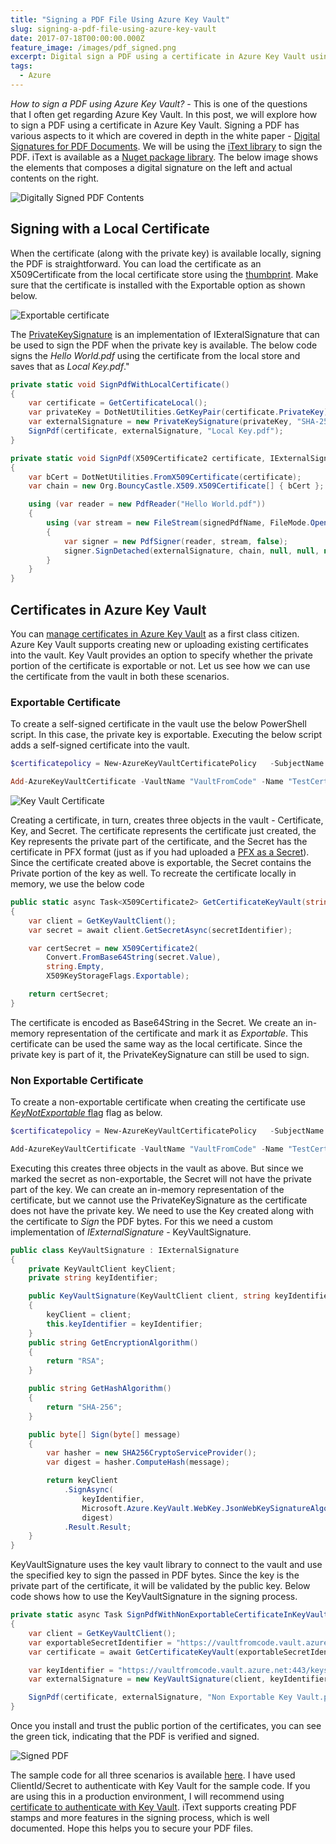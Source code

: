 ```yaml
---
title: "Signing a PDF File Using Azure Key Vault"
slug: signing-a-pdf-file-using-azure-key-vault
date: 2017-07-18T00:00:00.000Z
feature_image: /images/pdf_signed.png
excerpt: Digital sign a PDF using a certificate in Azure Key Vault using iText.
tags:
  - Azure
---
```

_How to sign a PDF using Azure Key Vault?_ - This is one of the questions that I often get regarding Azure Key Vault. In this post, we will explore how to sign a PDF using a certificate in Azure Key Vault. Signing a PDF has various aspects to it which are covered in depth in the white paper - [Digital Signatures for PDF Documents](http://developers.itextpdf.com/books#digsig). We will be using the [iText library](http://itextpdf.com/) to sign the PDF. iText is available as a [Nuget package library](https://www.nuget.org/packages/itext7/). The below image shows the elements that composes a digital signature on the left and actual contents on the right.

![Digitally Signed PDF Contents](/images/adobe_signature.png)

## Signing with a Local Certificate

When the certificate (along with the private key) is available locally, signing the PDF is straightforward. You can load the certificate as an X509Certificate from the local certificate store using the [thumbprint](https://stackoverflow.com/questions/11115511/how-to-find-certificate-by-its-thumbprint-in-c-sharp). Make sure that the certificate is installed with the Exportable option as shown below.

![Exportable certificate](/images/certificate_exportable.png)

The [PrivateKeySignature](http://itextsupport.com/apidocs/itext5/latest/com/itextpdf/text/pdf/security/PrivateKeySignature.html) is an implementation of IExteralSignature that can be used to sign the PDF when the private key is available. The below code signs the _Hello World.pdf_ using the certificate from the local store and saves that as _Local Key.pdf_."

```csharp
private static void SignPdfWithLocalCertificate()
{
    var certificate = GetCertificateLocal();
    var privateKey = DotNetUtilities.GetKeyPair(certificate.PrivateKey).Private;
    var externalSignature = new PrivateKeySignature(privateKey, "SHA-256");
    SignPdf(certificate, externalSignature, "Local Key.pdf");
}

private static void SignPdf(X509Certificate2 certificate, IExternalSignature externalSignature, string signedPdfName)
{
    var bCert = DotNetUtilities.FromX509Certificate(certificate);
    var chain = new Org.BouncyCastle.X509.X509Certificate[] { bCert };

    using (var reader = new PdfReader("Hello World.pdf"))
    {
        using (var stream = new FileStream(signedPdfName, FileMode.OpenOrCreate))
        {
            var signer = new PdfSigner(reader, stream, false);
            signer.SignDetached(externalSignature, chain, null, null, null, 0, PdfSigner.CryptoStandard.CMS);
        }
    }
}

```

## Certificates in Azure Key Vault

You can [manage certificates in Azure Key Vault](/blog/manage-certificates-in-azure-key-vault/) as a first class citizen. Azure Key Vault supports creating new or uploading existing certificates into the vault. Key Vault provides an option to specify whether the private portion of the certificate is exportable or not. Let us see how we can use the certificate from the vault in both these scenarios.

### Exportable Certificate

To create a self-signed certificate in the vault use the below PowerShell script. In this case, the private key is exportable. Executing the below script adds a self-signed certificate into the vault.

```powershell
$certificatepolicy = New-AzureKeyVaultCertificatePolicy   -SubjectName "CN=www.rahulpnath.com"   -IssuerName Self   -ValidityInMonths 12

Add-AzureKeyVaultCertificate -VaultName "VaultFromCode" -Name "TestCertificate" -CertificatePolicy $certificatepolicy

```

![Key Vault Certificate](/images/keyvault_getazurekeyvaultcertificate.png)

Creating a certificate, in turn, creates three objects in the vault - Certificate, Key, and Secret. The certificate represents the certificate just created, the Key represents the private part of the certificate, and the Secret has the certificate in PFX format (just as if you had uploaded a [PFX as a Secret](/blog/pfx-certificate-in-azure-key-vault/)). Since the certificate created above is exportable, the Secret contains the Private portion of the key as well. To recreate the certificate locally in memory, we use the below code

```csharp
public static async Task<X509Certificate2> GetCertificateKeyVault(string secretIdentifier)
{
    var client = GetKeyVaultClient();
    var secret = await client.GetSecretAsync(secretIdentifier);

    var certSecret = new X509Certificate2(
        Convert.FromBase64String(secret.Value),
        string.Empty,
        X509KeyStorageFlags.Exportable);

    return certSecret;
}

```

The certificate is encoded as Base64String in the Secret. We create an in-memory representation of the certificate and mark it as _Exportable_. This certificate can be used the same way as the local certificate. Since the private key is part of it, the PrivateKeySignature can still be used to sign.

### Non Exportable Certificate

To create a non-exportable certificate when creating the certificate use [_KeyNotExportable_ flag](https://docs.microsoft.com/en-us/powershell/module/azurerm.keyvault/new-azurekeyvaultcertificatepolicy?view=azurermps-4.1.0) flag as below.

```powershell
$certificatepolicy = New-AzureKeyVaultCertificatePolicy   -SubjectName "CN=www.rahulpnath.com"   -IssuerName Self   -ValidityInMonths 12 -KeyNotExportable

Add-AzureKeyVaultCertificate -VaultName "VaultFromCode" -Name "TestCertificateNE" -CertificatePolicy $certificatepolicy

```

Executing this creates three objects in the vault as above. But since we marked the secret as non-exportable, the Secret will not have the private part of the key. We can create an in-memory representation of the certificate, but we cannot use the PrivateKeySignature as the certificate does not have the private key. We need to use the Key created along with the certificate to _Sign_ the PDF bytes. For this we need a custom implementation of _IExternalSignature_ - KeyVaultSignature.

```csharp
public class KeyVaultSignature : IExternalSignature
{
    private KeyVaultClient keyClient;
    private string keyIdentifier;

    public KeyVaultSignature(KeyVaultClient client, string keyIdentifier)
    {
        keyClient = client;
        this.keyIdentifier = keyIdentifier;
    }
    public string GetEncryptionAlgorithm()
    {
        return "RSA";
    }

    public string GetHashAlgorithm()
    {
        return "SHA-256";
    }

    public byte[] Sign(byte[] message)
    {
        var hasher = new SHA256CryptoServiceProvider();
        var digest = hasher.ComputeHash(message);

        return keyClient
            .SignAsync(
                keyIdentifier,
                Microsoft.Azure.KeyVault.WebKey.JsonWebKeySignatureAlgorithm.RS256,
                digest)
            .Result.Result;
    }
}

```

KeyVaultSignature uses the key vault library to connect to the vault and use the specified key to sign the passed in PDF bytes. Since the key is the private part of the certificate, it will be validated by the public key. Below code shows how to use the KeyVaultSignature in the signing process.

```csharp
private static async Task SignPdfWithNonExportableCertificateInKeyVault()
{
    var client = GetKeyVaultClient();
    var exportableSecretIdentifier = "https://vaultfromcode.vault.azure.net:443/secrets/TestCertificateNE";
    var certificate = await GetCertificateKeyVault(exportableSecretIdentifier);

    var keyIdentifier = "https://vaultfromcode.vault.azure.net:443/keys/TestCertificateNE/65d27605fdf74eb2a3f807827cd756e1";
    var externalSignature = new KeyVaultSignature(client, keyIdentifier);

    SignPdf(certificate, externalSignature, "Non Exportable Key Vault.pdf");
}

```

Once you install and trust the public portion of the certificates, you can see the green tick, indicating that the PDF is verified and signed.

![Signed PDF](/images/pdf_signed.png)

The sample code for all three scenarios is available [here](https://github.com/rahulpnath/Blog/tree/master/PDFSign). I have used ClientId/Secret to authenticate with Key Vault for the sample code. If you are using this in a production environment, I will recommend using [certificate to authenticate with Key Vault](/blog/authenticating-a-client-application-with-azure-key-vault/). iText supports creating PDF stamps and more features in the signing process, which is well documented. Hope this helps you to secure your PDF files.
